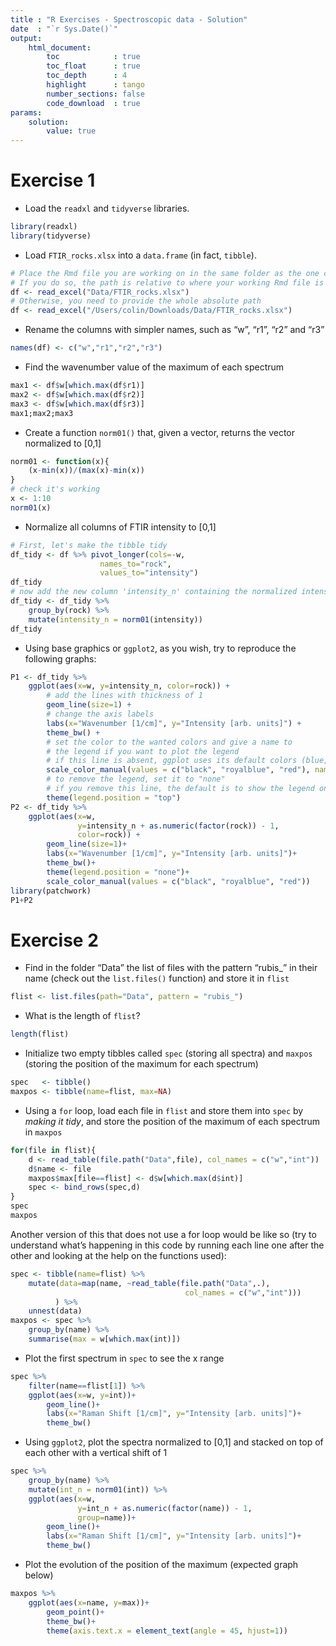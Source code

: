```yaml
---
title : "R Exercises - Spectroscopic data - Solution"
date  : "`r Sys.Date()`"
output: 
    html_document:
        toc            : true
        toc_float      : true
        toc_depth      : 4
        highlight      : tango
        number_sections: false
        code_download  : true
params: 
    solution:
        value: true
---
```


# Exercise 1

- Load the `readxl` and `tidyverse` libraries.

```r
library(readxl)
library(tidyverse)
```

- Load `FTIR_rocks.xlsx` into a `data.frame` (in fact, `tibble`).

```r
# Place the Rmd file you are working on in the same folder as the one containing the "Data" folder
# If you do so, the path is relative to where your working Rmd file is located :
df <- read_excel("Data/FTIR_rocks.xlsx")
# Otherwise, you need to provide the whole absolute path
df <- read_excel("/Users/colin/Downloads/Data/FTIR_rocks.xlsx")
```

- Rename the columns with simpler names, such as "w", "r1", "r2" and "r3"

```r
names(df) <- c("w","r1","r2","r3")
```

- Find the wavenumber value of the maximum of each spectrum

```r
max1 <- df$w[which.max(df$r1)]
max2 <- df$w[which.max(df$r2)]
max3 <- df$w[which.max(df$r3)]
max1;max2;max3
```

- Create a function `norm01()` that, given a vector, returns the vector normalized to [0,1]

```r
norm01 <- function(x){
    (x-min(x))/(max(x)-min(x))
}
# check it's working
x <- 1:10
norm01(x)
```

- Normalize all columns of FTIR intensity to [0,1]

```r
# First, let's make the tibble tidy
df_tidy <- df %>% pivot_longer(cols=-w,
                    names_to="rock",
                    values_to="intensity")
df_tidy
# now add the new column 'intensity_n' containing the normalized intensities
df_tidy <- df_tidy %>% 
    group_by(rock) %>%
    mutate(intensity_n = norm01(intensity))
df_tidy
```

- Using base graphics or `ggplot2`, as you wish, try to reproduce the following graphs:

```r
P1 <- df_tidy %>%
    ggplot(aes(x=w, y=intensity_n, color=rock)) +
        # add the lines with thickness of 1
        geom_line(size=1) +
        # change the axis labels
        labs(x="Wavenumber [1/cm]", y="Intensity [arb. units]") +
        theme_bw() +
        # set the color to the wanted colors and give a name to 
        # the legend if you want to plot the legend
        # if this line is absent, ggplot uses its default colors (blue, red, green)
        scale_color_manual(values = c("black", "royalblue", "red"), name="Rock:") +
        # to remove the legend, set it to "none"
        # if you remove this line, the default is to show the legend on the right
        theme(legend.position = "top")
P2 <- df_tidy %>%
    ggplot(aes(x=w, 
               y=intensity_n + as.numeric(factor(rock)) - 1, 
               color=rock)) +
        geom_line(size=1)+
        labs(x="Wavenumber [1/cm]", y="Intensity [arb. units]")+
        theme_bw()+
        theme(legend.position = "none")+
        scale_color_manual(values = c("black", "royalblue", "red"))
library(patchwork)
P1+P2
```



# Exercise 2

- Find in the folder "Data" the list of files with the pattern "rubis\_" in their name (check out the `list.files()` function) and store it in `flist`

```r
flist <- list.files(path="Data", pattern = "rubis_")
```

- What is the length of `flist`?

```r
length(flist)
```

- Initialize two empty tibbles called `spec` (storing all spectra) and `maxpos` (storing the position of the maximum for each spectrum)

```r
spec   <- tibble()
maxpos <- tibble(name=flist, max=NA)
```

- Using a `for` loop, load each file in `flist` and store them into `spec` by *making it tidy*, and store the position of the maximum of each spectrum in `maxpos`

```r
for(file in flist){
    d <- read_table(file.path("Data",file), col_names = c("w","int"))
    d$name <- file
    maxpos$max[file==flist] <- d$w[which.max(d$int)]
    spec <- bind_rows(spec,d)
}
spec
maxpos
```


Another version of this that does not use a for loop would be like so (try to understand what's happening in this code by running each line one after the other and looking at the help on the functions used):

```r
spec <- tibble(name=flist) %>% 
    mutate(data=map(name, ~read_table(file.path("Data",.), 
                                       col_names = c("w","int")))
          ) %>% 
    unnest(data)
maxpos <- spec %>% 
    group_by(name) %>% 
    summarise(max = w[which.max(int)])
```


- Plot the first spectrum in `spec` to see the x range

```r
spec %>% 
    filter(name==flist[1]) %>%
    ggplot(aes(x=w, y=int))+
        geom_line()+
        labs(x="Raman Shift [1/cm]", y="Intensity [arb. units]")+
        theme_bw()
```

- Using `ggplot2`, plot the spectra normalized to [0,1] and stacked on top of each other with a vertical shift of 1

```r
spec %>% 
    group_by(name) %>%
    mutate(int_n = norm01(int)) %>%
    ggplot(aes(x=w, 
               y=int_n + as.numeric(factor(name)) - 1,
               group=name))+
        geom_line()+
        labs(x="Raman Shift [1/cm]", y="Intensity [arb. units]")+
        theme_bw()
```

- Plot the evolution of the position of the maximum (expected graph below)

```r
maxpos %>%
    ggplot(aes(x=name, y=max))+
        geom_point()+
        theme_bw()+
        theme(axis.text.x = element_text(angle = 45, hjust=1))
```

